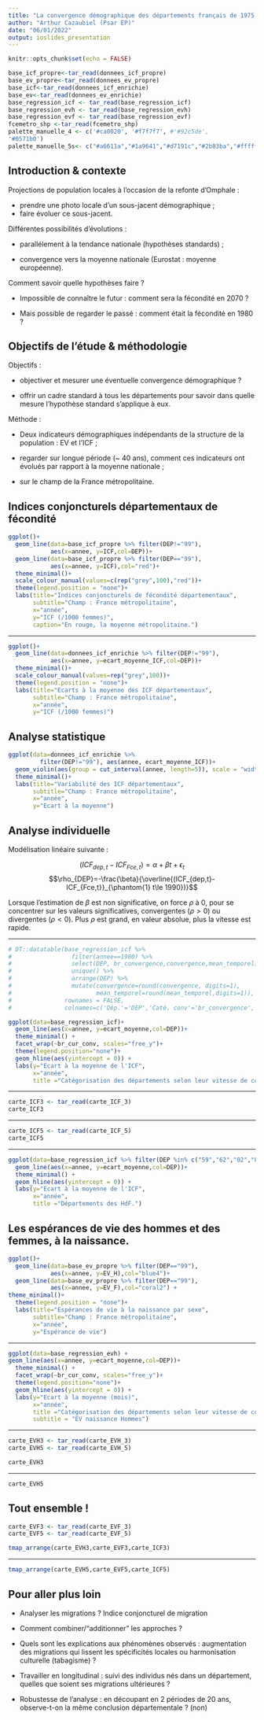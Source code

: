 ```yaml
---
title: "La convergence démographique des départements français de 1975 à 2020 ?"
author: "Arthur Cazaubiel (Psar EP)"
date: "06/01/2022"
output: ioslides_presentation
---
```


```r
knitr::opts_chunk$set(echo = FALSE)
```

```r
base_icf_propre<-tar_read(donnees_icf_propre)
base_ev_propre<-tar_read(donnees_ev_propre)
base_icf<-tar_read(donnees_icf_enrichie)
base_ev<-tar_read(donnees_ev_enrichie)
base_regression_icf <- tar_read(base_regression_icf)
base_regression_evh <- tar_read(base_regression_evh)
base_regression_evf <- tar_read(base_regression_evf)
fcemetro_shp <-tar_read(fcemetro_shp)
palette_manuelle_4 <- c('#ca0020', '#f7f7f7', #'#92c5de',
'#0571b0')
palette_manuelle_5s<- c("#a6611a","#1a9641","#d7191c","#2b83ba","#ffffff")
```

## Introduction & contexte

Projections de population locales à l'occasion de la refonte d'Omphale :

  * prendre une photo locale d'un sous-jacent démographique ; 
  * faire évoluer ce sous-jacent.
  
Différentes possibilités d'évolutions :

  * parallélement à la tendance nationale (hypothèses standards) ;
  
  * convergence vers la moyenne nationale (Eurostat : moyenne européenne).

Comment savoir quelle hypothèses faire ?

* Impossible de connaître le futur : comment sera la fécondité en 2070 ?

* Mais possible de regarder le passé : comment était la fécondité en 1980 ?


## Objectifs de l'étude & méthodologie

Objectifs : 

* objectiver et mesurer une éventuelle convergence démographique ?

* offrir un cadre standard à tous les départements pour savoir dans quelle mesure l'hypothèse standard s'applique à eux.


Méthode :

* Deux indicateurs démographiques indépendants de la structure de la population : EV et l'ICF ;

* regarder sur longue période (~ 40 ans), comment ces indicateurs ont évolués par rapport à la moyenne nationale ;

* sur le champ de la France métropolitaine.


## Indices conjoncturels départementaux de fécondité

```r
ggplot()+
  geom_line(data=base_icf_propre %>% filter(DEP!="99"),
            aes(x=annee, y=ICF,col=DEP))+
  geom_line(data=base_icf_propre %>% filter(DEP=="99"),
            aes(x=annee, y=ICF),col="red")+
  theme_minimal()+
  scale_colour_manual(values=c(rep("grey",100),"red"))+
  theme(legend.position = "none")+
  labs(title="Indices conjoncturels de fécondité départementaux",
       subtitle="Champ : France métropolitaine",
       x="année",
       y="ICF (/1000 femmes)",
       caption="En rouge, la moyenne métropolitaine.")

```

---

```r
ggplot()+
  geom_line(data=donnees_icf_enrichie %>% filter(DEP!="99"),
            aes(x=annee, y=ecart_moyenne_ICF,col=DEP))+
  theme_minimal()+
  scale_colour_manual(values=rep("grey",100))+
  theme(legend.position = "none")+
  labs(title="Ecarts à la moyenne des ICF départementaux",
       subtitle="Champ : France métropolitaine",
       x="année",
       y="ICF (/1000 femmes)")
```

<!-- On s'appuie donc sur des mesures de la dispertion : écart-type et interquartile notamment. Néanmoins, les résultats de ces deux mesures ne sont pas forcément compatibles et constants : les écarts interquartiles sont clairement décroissants, mais l'écart-type est croissant depuis quelques années, avec un renversement vers les années 2000. Il est possible que certains "outliers" génèrent ces écarts et il faut travailler sur une vision plus individuelle.


```r
ggplot(data=donnees_icf_enrichie %>% filter(DEP=="01"))+
  geom_line(aes(x=annee, y=100*sd_ICF/mean_ICF))+
  geom_line(aes(x=annee, y=100*(q_75_ICF-q_25_ICF)/q_50_ICF), col="red")+
  theme_minimal()+
  theme(legend.position = "none")+
  labs(title="Variabilité des ICF départementaux",
       subtitle="Champ : France métropolitaine",
       x="année",
       y="Pourcentage (%)",
       caption="La tendance générale à la convergence dépend de la mesure.\nCoeff de variation en noir, et différence interquartile /médiane en rouge.")
```
 -->

## Analyse statistique

```r

ggplot(data=donnees_icf_enrichie %>%
         filter(DEP!="99"), aes(annee, ecart_moyenne_ICF))+
  geom_violin(aes(group = cut_interval(annee, length=5)), scale = "width") +
  theme_minimal()+
  labs(title="Variabilité des ICF départementaux",
       subtitle="Champ : France métropolitaine",
       x="année",
       y="Ecart à la moyenne")
```
 
## Analyse individuelle

Modélisation linéaire suivante :

$$(ICF_{dep,t}- ICF_{Fce,t})= \alpha + \beta t +\epsilon_t $$
<!--
Si le coefficient $\beta$ est positif, alors l'écart entre le département et la moyenne française augmente au cours du temps. Pour avoir une estimation de la "vitesse de convergence", on analyse alors le paramètre $\rho_{DEP}$, défini par : <-->
$$\rho_{DEP}=-\frac{\beta}{\overline{(ICF_{dep,t}- ICF_{Fce,t}}_{\phantom{1} t\le 1990})}$$

Lorsque l'estimation de $\beta$ est non significative, on force $\rho$ à $0$, pour se concentrer sur les valeurs significatives, convergentes ($\rho >0$) ou divergentes ($\rho <0$). Plus $\rho$ est grand, en valeur absolue, plus la vitesse est rapide.

---

```r
# DT::datatable(base_regression_icf %>%
#                 filter(annee==1980) %>%
#                 select(DEP, br_convergence,convergence,mean_temporel) %>%
#                 unique() %>%
#                 arrange(DEP) %>%
#                 mutate(convergence=round(convergence, digits=1),
#                        mean_temporel=round(mean_temporel,digits=1)),
#               rownames = FALSE,
#               colnames=c('Dép.'='DEP','Caté. conv'='br_convergence','rho'='convergence','ecart_moyen'='mean_temporel'))

ggplot(data=base_regression_icf)+
  geom_line(aes(x=annee, y=ecart_moyenne,col=DEP))+
  theme_minimal() +
  facet_wrap(~br_cur_conv, scales="free_y")+
  theme(legend.position="none")+
  geom_hline(aes(yintercept = 0)) +
  labs(y="Ecart à la moyenne de l'ICF",
       x="année",
       title ="Catégorisation des départements selon leur vitesse de convergence.")
```

---

```r
carte_ICF3 <- tar_read(carte_ICF_3)
carte_ICF3
```

---

```r
carte_ICF5 <- tar_read(carte_ICF_5)
carte_ICF5
```

---

```r
ggplot(data=base_regression_icf %>% filter(DEP %in% c("59","62","02","80","60")))+
  geom_line(aes(x=annee, y=ecart_moyenne,col=DEP))+
  theme_minimal() +
  geom_hline(aes(yintercept = 0)) +
  labs(y="Ecart à la moyenne de l'ICF",
       x="année",
       title ="Départements des HdF.")
```


## Les espérances de vie des hommes et des femmes, à la naissance.

```r
ggplot()+
  geom_line(data=base_ev_propre %>% filter(DEP=="99"),
            aes(x=annee, y=EV_H),col="blue4")+
  geom_line(data=base_ev_propre %>% filter(DEP=="99"),
            aes(x=annee, y=EV_F),col="coral2") +
theme_minimal()+
  theme(legend.position = "none")+
  labs(title="Espérances de vie à la naissance par sexe",
       subtitle="Champ : France métropolitaine",
       x="année",
       y="Espérance de vie")

```

<!--
En écart à la moyenne nationale métropolitaine, une éventuelle convergence n'est pas plus explicite.

```r
ggplot()+
  geom_line(data=base_ev %>% filter(DEP!="99"),
            aes(x=annee, y=ecart_moyenne_EV_F,col=DEP))+
  theme_minimal()+
  scale_colour_manual(values=rep("grey",100))+
  theme(legend.position = "none")+
  labs(title="Ecarts à la moyenne de l'EVF départemental",
       subtitle="Champ : France métropolitaine",
       x="année",
       y="Année de vie")

ggplot()+
  geom_line(data=base_ev %>% filter(DEP!="99"),
            aes(x=annee, y=ecart_moyenne_EV_H,col=DEP))+
  theme_minimal()+
  scale_colour_manual(values=rep("grey",100))+
  theme(legend.position = "none")+
  labs(title="Ecarts à la moyenne de l'EVH départemental",
       subtitle="Champ : France métropolitaine",
       x="année",
       y="Année de vie")
```


-->
---

```r
ggplot(data=base_regression_evh) +
geom_line(aes(x=annee, y=ecart_moyenne,col=DEP))+
  theme_minimal() +
  facet_wrap(~br_cur_conv, scales="free_y")+
  theme(legend.position="none")+
  geom_hline(aes(yintercept = 0)) +
  labs(y="Ecart à la moyenne (mois)",
       x="année",
       title ="Catégorisation des départements selon leur vitesse de convergence.",
       subtitle = "EV naissance Hommes")
```

---

```r
carte_EVH3 <- tar_read(carte_EVH_3)
carte_EVH5 <- tar_read(carte_EVH_5)

carte_EVH3
```

---

```r
carte_EVH5
```


## Tout ensemble !

```r
carte_EVF3 <- tar_read(carte_EVF_3)
carte_EVF5 <- tar_read(carte_EVF_5)

tmap_arrange(carte_EVH3,carte_EVF3,carte_ICF3)
```

---

```r
tmap_arrange(carte_EVH5,carte_EVF5,carte_ICF5)
```


## Pour aller plus loin 

* Analyser les migrations ? Indice conjoncturel de migration

* Comment combiner/"additionner" les approches ?

* Quels sont les explications aux phénomènes observés : augmentation des migrations qui lissent les spécificités locales ou harmonisation culturelle (tabagisme) ?

* Travailler en longitudinal : suivi des individus nés dans un département, quelles que soient ses migrations ultérieures ?

* Robustesse de l'analyse : en découpant en 2 périodes de 20 ans, observe-t-on la même conclusion départementale ? (non)
